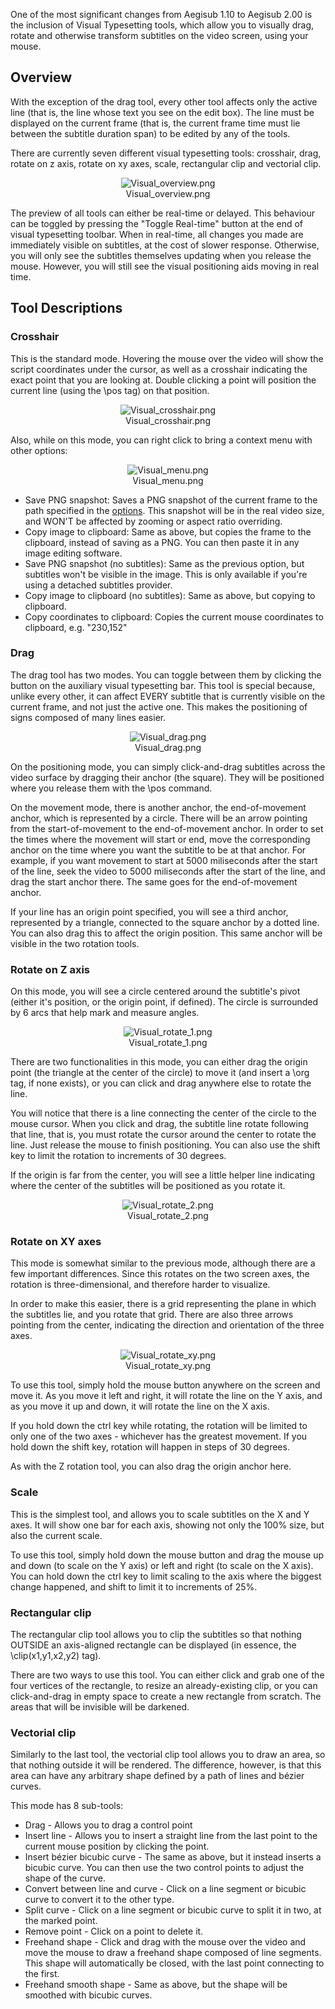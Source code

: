 One of the most significant changes from Aegisub 1.10 to Aegisub 2.00 is the inclusion of Visual Typesetting tools, which allow you to visually drag, rotate and otherwise transform subtitles on the video screen, using your mouse.

== Overview ==

With the exception of the drag tool, every other tool affects only the active line (that is, the line whose text you see on the edit box). The line must be displayed on the current frame (that is, the current frame time must lie between the subtitle duration span) to be edited by any of the tools.

There are currently seven different visual typesetting tools: crosshair, drag, rotate on z axis, rotate on xy axes, scale, rectangular clip and vectorial clip.

<center>[[Image:Visual overview.png]]</center>

The preview of all tools can either be real-time or delayed. This behaviour can be toggled by pressing the "Toggle Real-time" button at the end of visual typesetting toolbar. When in real-time, all changes you made are immediately visible on subtitles, at the cost of slower response. Otherwise, you will only see the subtitles themselves updating when you release the mouse. However, you will still see the visual positioning aids moving in real time.

== Tool Descriptions ==

=== Crosshair === 
This is the standard mode. Hovering the mouse over the video will show the script coordinates under the cursor, as well as a crosshair indicating the exact point that you are looking at. Double clicking a point will position the current line (using the \pos tag) on that position.

<center>[[Image:Visual crosshair.png]]</center>

Also, while on this mode, you can right click to bring a context menu with other options:

<center>[[Image:Visual menu.png]]</center>

* Save PNG snapshot: Saves a PNG snapshot of the current frame to the path specified in the [[options]]. This snapshot will be in the real video size, and WON'T be affected by zooming or aspect ratio overriding.
* Copy image to clipboard: Same as above, but copies the frame to the clipboard, instead of saving as a PNG. You can then paste it in any image editing software.
* Save PNG snapshot (no subtitles): Same as the previous option, but subtitles won't be visible in the image. This is only available if you're using a detached subtitles provider.
* Copy image to clipboard (no subtitles): Same as above, but copying to clipboard.
* Copy coordinates to clipboard: Copies the current mouse coordinates to clipboard, e.g. "230,152"

=== Drag ===

The drag tool has two modes. You can toggle between them by clicking the button on the auxiliary visual typesetting bar. This tool is special because, unlike every other, it can affect EVERY subtitle that is currently visible on the current frame, and not just the active one. This makes the positioning of signs composed of many lines easier.

<center>[[Image:Visual drag.png]]</center>

On the positioning mode, you can simply click-and-drag subtitles across the video surface by dragging their anchor (the square). They will be positioned where you release them with the \pos command.

On the movement mode, there is another anchor, the end-of-movement anchor, which is represented by a circle. There will be an arrow pointing from the start-of-movement to the end-of-movement anchor. In order to set the times where the movement will start or end, move the corresponding anchor on the time where you want the subtitle to be at that anchor. For example, if you want movement to start at 5000 miliseconds after the start of the line, seek the video to 5000 miliseconds after the start of the line, and drag the start anchor there. The same goes for the end-of-movement anchor.

If your line has an origin point specified, you will see a third anchor, represented by a triangle, connected to the square anchor by a dotted line. You can also drag this to affect the origin position. This same anchor will be visible in the two rotation tools.

=== Rotate on Z axis ===

On this mode, you will see a circle centered around the subtitle's pivot (either it's position, or the origin point, if defined). The circle is surrounded by 6 arcs that help mark and measure angles.

<center>[[Image:Visual rotate 1.png]]</center>

There are two functionalities in this mode, you can either drag the origin point (the triangle at the center of the circle) to move it (and insert a \org tag, if none exists), or you can click and drag anywhere else to rotate the line.

You will notice that there is a line connecting the center of the circle to the mouse cursor. When you click and drag, the subtitle line rotate following that line, that is, you must rotate the cursor around the center to rotate the line. Just release the mouse to finish positioning. You can also use the shift key to limit the rotation to increments of 30 degrees.

If the origin is far from the center, you will see a little helper line indicating where the center of the subtitles will be positioned as you rotate it.

<center>[[Image:Visual rotate 2.png]]</center>

=== Rotate on XY axes ===

This mode is somewhat similar to the previous mode, although there are a few important differences. Since this rotates on the two screen axes, the rotation is three-dimensional, and therefore harder to visualize.

In order to make this easier, there is a grid representing the plane in which the subtitles lie, and you rotate that grid. There are also three arrows pointing from the center, indicating the direction and orientation of the three axes.

<center>[[Image:Visual rotate xy.png]]</center>

To use this tool, simply hold the mouse button anywhere on the screen and move it. As you move it left and right, it will rotate the line on the Y axis, and as you move it up and down, it will rotate the line on the X axis.

If you hold down the ctrl key while rotating, the rotation will be limited to only one of the two axes - whichever has the greatest movement. If you hold down the shift key, rotation will happen in steps of 30 degrees.

As with the Z rotation tool, you can also drag the origin anchor here.

=== Scale ===

This is the simplest tool, and allows you to scale subtitles on the X and Y axes. It will show one bar for each axis, showing not only the 100% size, but also the current scale.

{{todo|screenshot}}

To use this tool, simply hold down the mouse button and drag the mouse up and down (to scale on the Y axis) or left and right (to scale on the X axis). You can hold down the ctrl key to limit scaling to the axis where the biggest change happened, and shift to limit it to increments of 25%.

=== Rectangular clip ===

The rectangular clip tool allows you to clip the subtitles so that nothing OUTSIDE an axis-aligned rectangle can be displayed (in essence, the \clip(x1,y1,x2,y2) tag).

{{todo|screenshot}}

There are two ways to use this tool. You can either click and grab one of the four vertices of the rectangle, to resize an already-existing clip, or you can click-and-drag in empty space to create a new rectangle from scratch. The areas that will be invisible will be darkened.

=== Vectorial clip ===

Similarly to the last tool, the vectorial clip tool allows you to draw an area, so that nothing outside it will be rendered. The difference, however, is that this area can have any arbitrary shape defined by a path of lines and bézier curves.

{{todo|screenshot}}

This mode has 8 sub-tools:

{{todo|screenshot of auxiliary toolbar}}

*Drag - Allows you to drag a control point
*Insert line - Allows you to insert a straight line from the last point to the current mouse position by clicking the point.
*Insert bézier bicubic curve - The same as above, but it instead inserts a bicubic curve. You can then use the two control points to adjust the shape of the curve.
*Convert between line and curve - Click on a line segment or bicubic curve to convert it to the other type.
*Split curve - Click on a line segment or bicubic curve to split it in two, at the marked point.
*Remove point - Click on a point to delete it.
*Freehand shape - Click and drag with the mouse over the video and move the mouse to draw a freehand shape composed of line segments. This shape will automatically be closed, with the last point connecting to the first.
*Freehand smooth shape - Same as above, but the shape will be smoothed with bicubic curves.